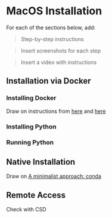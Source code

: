 # MacOS Installation {#mac}

For each of the sections below, add:

> Step-by-step instructions

> Insert screenshots for each step

> Insert a video with instructions

## Installation via Docker

### Installing Docker


Draw on instructions from [here](https://gdsl-ul.github.io/the_knowledge/docker.html) and [here](https://darribas.org/gds_env/guides/docker_install/)

### Installing Python

### Running Python


## Native Installation

Draw on [A minimalist approach: conda](http://darribas.org/gds19/software.html)

## Remote Access

Check with CSD
